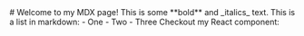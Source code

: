 <div className="prose dark:prose-invert">
  # Welcome to my MDX page! This is some **bold** and _italics_ text. This is a
  list in markdown: - One - Two - Three Checkout my React component:
</div>

